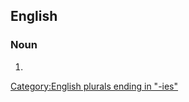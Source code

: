 ==English==

===Noun===
{{head|en|noun form}}

# {{plural of|perplexity|lang=en}}

[[Category:English plurals ending in "-ies"]]